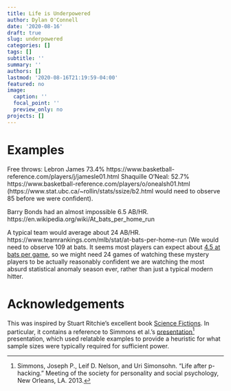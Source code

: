 ```yaml
---
title: Life is Underpowered
author: Dylan O'Connell
date: '2020-08-16'
draft: true
slug: underpowered
categories: []
tags: []
subtitle: ''
summary: ''
authors: []
lastmod: '2020-08-16T21:19:59-04:00'
featured: no
image:
  caption: ''
  focal_point: ''
  preview_only: no
projects: []
---
```




# Examples


Free throws: Lebron James 73.4% https://www.basketball-reference.com/players/j/jamesle01.html
Shaquille O'Neal: 52.7% https://www.basketball-reference.com/players/o/onealsh01.html
(https://www.stat.ubc.ca/~rollin/stats/ssize/b2.html would need to observe 85 before we were confident).


Barry Bonds had an almost impossible 6.5 AB/HR. 
https://en.wikipedia.org/wiki/At_bats_per_home_run

A typical team would average about 24 AB/HR. https://www.teamrankings.com/mlb/stat/at-bats-per-home-run
(We would need to observe 109 at bats. It seems most players can expect about [4.5 at bats per game]( https://fantasy.fangraphs.com/buying-generic-plate-appearances-by-lineup-spot/), so we might need 24 games of watching these mystery players to be actually reasonably confident we are watching the most absurd statistical anomaly season ever, rather than just a typical modern hitter.
<!-- https://jackauty.com/power-calculator-cohens-d/ -->

# Acknowledgements 

This was inspired by Stuart Ritchie's excellent book [Science Fictions](https://www.amazon.com/dp/B07WZ7TRC4). In particular, it contains a reference to Simmons et al.'s [presentation](https://papers.ssrn.com/sol3/papers.cfm?abstract_id=2205186)^[Simmons, Joseph P., Leif D. Nelson, and Uri Simonsohn. "Life after p-hacking." Meeting of the society for personality and social psychology, New Orleans, LA. 2013.] presentation, which used relatable examples to provide a heuristic for what sample sizes were typically required for sufficient power.
